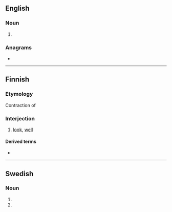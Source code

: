 {{also|Kappas|käppäs}}
==English==

===Noun===
{{head|en|noun form}}

# {{plural of|kappa|lang=en}}

===Anagrams===
* {{anagrams|en|a=aakpps|papsak}}

----

==Finnish==

===Etymology===
Contraction of {{suffix|fi|katso|pas}}

===Interjection===
{{fi-int}}

# [[look]], [[well]]

====Derived terms====
* {{l|fi|kappas vain}}

----

==Swedish==

===Noun===
{{head|sv|noun form}}

# {{sv-noun-form-indef-gen|kappa}}
# {{sv-noun-form-indef-gen-pl|kappa}}